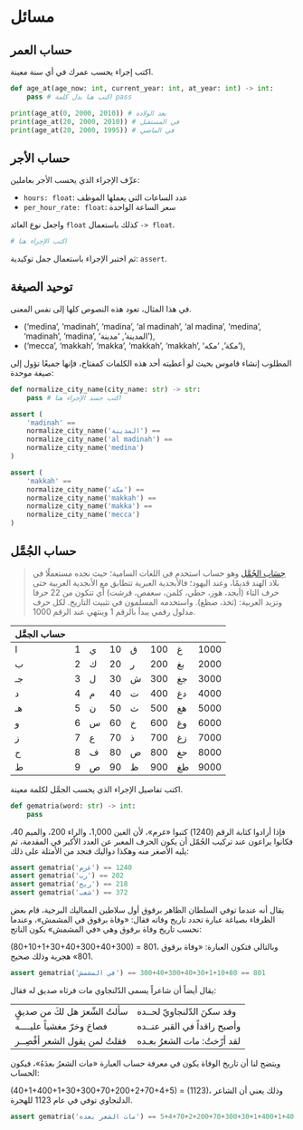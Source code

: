 # مسائل {.unnumbered}

## حساب العمر

اكتب إجراء يحسب عمرك في أي سنة معينة.

```python
def age_at(age_now: int, current_year: int, at_year: int) -> int:
    pass # اكتب هنا بدل كلمة pass

print(age_at(0, 2000, 2010)) # بعد الولادة
print(age_at(20, 2000, 2010)) # في المستقبل
print(age_at(20, 2000, 1995)) # في الماضي
```

## حساب الأجر

عرِّف الإجراء الذي يحسب الأجر بعاملين:

- `hours: float`: عدد الساعات التي يعملها الموظف
- `per_hour_rate: float`: سعر الساعة الواحدة

واجعل نوع العائد `float` كذلك باستعمال `-> float`.

```python
# اكتب الإجراء هنا
```

ثم اختبر الإجراء باستعمال جمل توكيدية: `assert`.


## توحيد الصيغة

في هذا المثال، تعود هذه النصوص كلها إلى نفس المعنى.

- ('medina', 'madinah', 'madina', 'al madinah', 'al madina', 'medina', 'madinah', 'madina', 'المدينة', 'مدينة'),
- ('mecca', 'makkah', 'makka', 'makkah', 'makkah', 'مكة', 'مكه'),

المطلوب إنشاء قاموس بحيث لو أعطيته أحد هذه الكلمات كمفتاح، فإنها جميعًا تؤول إلى صيغة موحدة:

```python
def normalize_city_name(city_name: str) -> str:
    pass # اكتب جسد الإجراء هنا
```

```python
assert (
    'madinah' ==
    normalize_city_name('المدينة') ==
    normalize_city_name('al madinah') ==
    normalize_city_name('medina')
)

assert (
    'makkah' ==
    normalize_city_name('مكة') ==
    normalize_city_name('makkah') ==
    normalize_city_name('makka') ==
    normalize_city_name('mecca')
)
```


## حساب الجُمَّل

> [حِسَاب الجُمَّل](https://ar.wikipedia.org/wiki/%D8%AD%D8%B3%D8%A7%D8%A8_%D8%A7%D9%84%D8%AC%D9%85%D9%84) وهو حساب استخدم في اللغات السامية؛ حيث نجده مستعملًا في بلاد الهند قديمًا، وعند اليهود؛ فالأبجدية العبرية تتطابق مع الأبجدية العربية حتى حرف التاء (أبجد، هوز، حطي، كلمن، سعفص، قرشت) أي تتكون من 22 حرفا وتزيد العربية: (ثخذ، ضظغ). واستخدمه المسلمون في تثبيت التاريخ. لكل حرف مدلول رقمي يبدأ بالرقم 1 وينتهي عند الرقم 1000.


| حساب الجمَّل |  |  |  |  |  |  |  |
| --- | --- | --- | --- | --- | --- | --- | --- |
| ا | 1 | ي | 10 | ق | 100 | غ | 1000 |
| ب | 2 | ك | 20 | ر | 200 | بغ | 2000 |
| جـ | 3 | ل | 30 | ش | 300 | جغ | 3000 |
| د | 4 | م | 40 | ت | 400 | دغ | 4000 |
| هـ | 5 | ن | 50 | ث | 500 | هغ | 5000 |
| و | 6 | س | 60 | خ | 600 | وغ | 6000 |
| ز | 7 | ع | 70 | ذ | 700 | زغ | 7000 |
| ح | 8 | ف | 80 | ض | 800 | حغ | 8000 |
| ط | 9 | ص | 90 | ظ | 900 | طغ | 9000 |

اكتب تفاصيل الإجراء الذي يحسب الجمَّل لكلمة معينة.

```python
def gematria(word: str) -> int:
    pass
```


فإذا أرادوا كتابة الرقم (1240) كتبوا «غرم»، لأن الغين 1,000، والراء 200، والميم 40، فكانوا يراعون عند تركيب الجُمّل أن يكون الحرف المعبر عن العدد الأكبر في المقدمة، ثم يليه الأصغر منه وهكذا دواليك فنجد من الأمثلة على ذلك:

```python
assert gematria('غرم') == 1240
assert gematria('رب') == 202
assert gematria('ريح') == 218
assert gematria('شعب') == 372
```

يقال أنه عندما توفي السلطان الظاهر برقوق أول سلاطين المماليك البرجية، قام بعض الظرفاء بصياغة عبارة تحدد تاريخ وفاته فقال: «وفاة برقوق في المشمش»، وعندما نحسب تاريخ وفاة برقوق وهي «في المشمش» يكون الناتج:

(80+10+1+30+40+300+40+300) = 801، وبالتالي فتكون العبارة: «وفاة برقوق 801» هجرية وذلك صحيح.

```python
assert gematria('في المشمش') == 801 == 80+10+1+30+40+300+40+300
```

يقال أيضاً أن شاعراً يسمى الدّلنجاوي مات فرثاه صديق له فقال:

| | |
|----------------------------|-----------------------------|
| سألتُ الشّعرَ هل لكَ من صديقٍ   | وقد سكنَ الدّلنجاويّ لحــده    |
| فصاحَ وخرّ مغشياً عليــــه    | وأصبح راقداً في القبر عنــده |
| فقلتُ لمن يقول الشعر أقْصِــر | لقد أرّختُ: مات الشعرُ بعـده   |

ويتضح لنا أن تاريخ الوفاة يكون في معرفة حساب العبارة «مات الشعرُ بعدَهُ»، فيكون الحساب:

(40+1+400+1+30+300+70+200+2+70+4+5) = (1123)، وذلك يعني أن الشاعر الدلنجاوي توفي في عام 1123 للهجرة.

```python
assert gematria('مات الشعر بعده') == 1123 == 40+1+400+1+30+300+70+200+2+70+4+5
```
